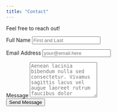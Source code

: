 ```yaml
---
title: "Contact"
---
```


Feel free to reach out!

<!-- source: https://github.com/mccarthy-m-g/tidytales/blob/main/about/index.qmd#L24-L46 -->

::: {}
<form action="https://formspree.io/f/mrgnqnvn" method="POST" accept-charset="utf-8">

::: {.form-group .col-12}
<label for="full-name">Full Name</label>
<input type="text" name="name" id="full-name" class="form-control" placeholder="First and Last" required>
:::

::: {.form-group}
<label for="email-address">Email Address</label>
<input type="email" name="_replyto" id="email-address" class="form-control" placeholder="your@email.here" required>
:::

::: {.form-group}
<label for="message">Message</label>
  <textarea rows="6" name="message" id="message" class="form-control" placeholder="Aenean lacinia bibendum nulla sed consectetur. Vivamus sagittis lacus vel augue laoreet rutrum faucibus dolor auctor. Donec ullamcorper nulla non metus auctor fringilla nullam quis risus." required></textarea>
:::

<button type="submit" class="btn btn-primary mt-4">Send Message</button>
</form>
:::

<!-- end grid -->